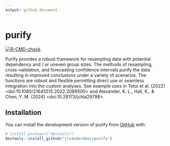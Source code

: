 ```yaml
---
output: github_document
---
```


<!-- README.md is generated from README.Rmd. Please edit that file -->

# purify

<!-- badges: start -->
[![R-CMD-check](https://github.com/jrvanderdoes/purify/actions/workflows/R-CMD-check.yaml/badge.svg)](https://github.com/jrvanderdoes/purify/actions/workflows/R-CMD-check.yaml)
<!-- badges: end -->

Purify provides a robust framework for resampling data with potential dependency and / or uneven group sizes. The methods of resampling, cross-validation, and forecasting confidence intervals purify the data resulting in improved conclusions under a variety of scenarios. The functions are robust and flexible permitting direct use or seamless integration into the custom analyses. See example uses in Tetui et al. (2022) \<doi:10.1080/21645515.2022.2089500\> and Alexander, K. L., Hall, K., & Chen, Y. M. (2024) \<doi:10.29173/jchla29798\>.

## Installation

You can install the development version of purify from [GitHub](https://github.com/) with:

``` r
# install.packages("devtools")
devtools::install_github("jrvanderdoes/purify")
```

<!-- You'll still need to render `README.Rmd` regularly, to keep `README.md` up-to-date. `devtools::build_readme()` is handy for this. You could also use GitHub Actions to re-render `README.Rmd` every time you push. An example workflow can be found here: <https://github.com/r-lib/actions/tree/v1/examples>. -->

